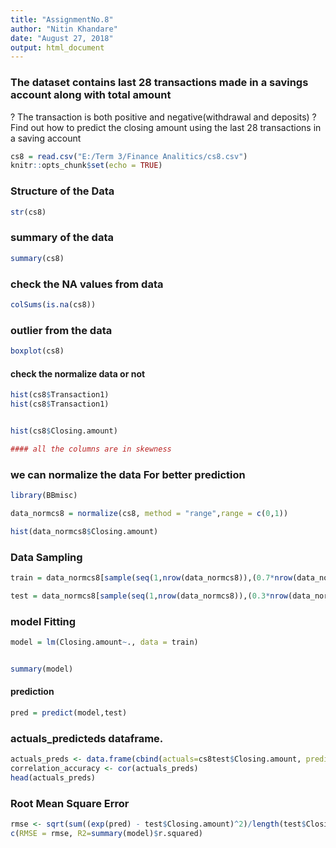 ---
title: "AssignmentNo.8"
author: "Nitin Khandare"
date: "August 27, 2018"
output: html_document
---

### The dataset contains last 28 transactions made in a savings account along with total amount
? The transaction is both positive and negative(withdrawal and deposits)
? Find out how to predict the closing amount using the last 28 transactions in a saving account

```{r setup, include=FALSE}

cs8 = read.csv("E:/Term 3/Finance Analitics/cs8.csv")
knitr::opts_chunk$set(echo = TRUE)
```


### Structure of the Data
```{r}
str(cs8)
```

### summary of the data
```{r}
summary(cs8)
```


### check the NA values from data
```{r}
colSums(is.na(cs8))
```

### outlier from the data
```{r}
boxplot(cs8)

```
 
#### check the normalize data or not
```{r}

hist(cs8$Transaction1)
hist(cs8$Transaction1)


hist(cs8$Closing.amount)

#### all the columns are in skewness
```

### we can normalize the data For better prediction
```{r}
library(BBmisc)

data_normcs8 = normalize(cs8, method = "range",range = c(0,1))

hist(data_normcs8$Closing.amount)
```

### Data Sampling
```{r}

train = data_normcs8[sample(seq(1,nrow(data_normcs8)),(0.7*nrow(data_normcs8))),]

test = data_normcs8[sample(seq(1,nrow(data_normcs8)),(0.3*nrow(data_normcs8))),]
```

### model Fitting
```{r}
model = lm(Closing.amount~., data = train)


summary(model)
```

#### prediction 
```{r}
pred = predict(model,test)

```

### actuals_predicteds dataframe.
```{r}
actuals_preds <- data.frame(cbind(actuals=cs8test$Closing.amount, predicteds=pred))  # make actuals_predicteds dataframe.
correlation_accuracy <- cor(actuals_preds)  
head(actuals_preds)
```


### Root Mean Square Error
```{r}
rmse <- sqrt(sum((exp(pred) - test$Closing.amount)^2)/length(test$Closing.amount))
c(RMSE = rmse, R2=summary(model)$r.squared)
```



